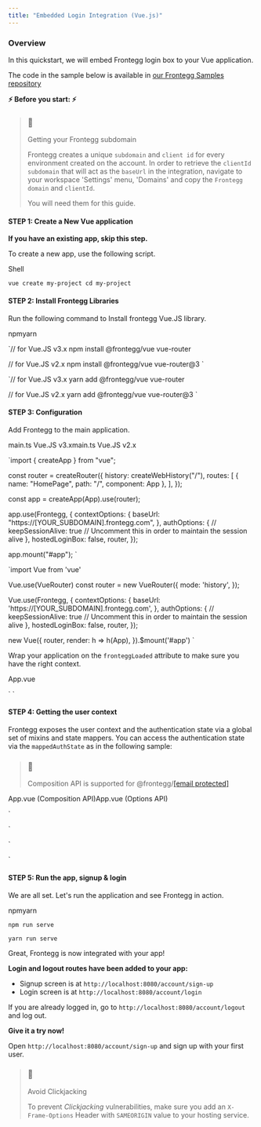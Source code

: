 ```yaml
---
title: "Embedded Login Integration (Vue.js)"
---
```


### Overview

In this quickstart, we will embed Frontegg login box to your Vue application.

  
The code in the sample below is available in [our Frontegg Samples repository](https://github.com/frontegg-samples/vue-embedded-login-box) 

  
**⚡ Before you start: ⚡** 

> ### 📘
> 
> Getting your Frontegg subdomain
> 
> Frontegg creates a unique `subdomain` and `client id` for every environment created on the account. In order to retrieve the `clientId` `subdomain` that will act as the `baseUrl` in the integration, navigate to your workspace 'Settings' menu, 'Domains' and copy the `Frontegg domain` and `clientId`. 
> 
> You will need them for this guide.

#### STEP 1: Create a New Vue application

**If you have an existing app, skip this step.**

To create a new app, use the following script.

Shell

`vue create my-project
cd my-project
`

  
#### STEP 2: Install Frontegg Libraries

Run the following command to Install frontegg Vue.JS library.  
  
npmyarn

`// for Vue.JS v3.x
npm install @frontegg/vue vue-router

// for Vue.JS v2.x
npm install @frontegg/vue vue-router@3
`

`// for Vue.JS v3.x
yarn add @frontegg/vue vue-router

// for Vue.JS v2.x
yarn add @frontegg/vue vue-router@3
`

  
#### STEP 3: Configuration

Add Frontegg to the main application.

  
main.ts Vue.JS v3.xmain.ts Vue.JS v2.x

`import { createApp } from "vue";

const router = createRouter({
  history: createWebHistory("/"),
  routes: [
    { name: "HomePage", path: "/", component: App },
  ],
});

const app = createApp(App).use(router);

app.use(Frontegg, {
  contextOptions: {
    baseUrl: "https://[YOUR_SUBDOMAIN].frontegg.com",
  },
   authOptions: {
    // keepSessionAlive: true // Uncomment this in order to maintain the session alive
  },
  hostedLoginBox: false,
  router,
});

app.mount("#app");
`

`import Vue from 'vue'

Vue.use(VueRouter)
const router = new VueRouter({
  mode: 'history',
});

Vue.use(Frontegg, {
  contextOptions: {
    baseUrl: 'https://[YOUR_SUBDOMAIN].frontegg.com',
  },
   authOptions: {
  // keepSessionAlive: true // Uncomment this in order to maintain the session alive
  },
  hostedLoginBox: false,
  router,
});

new Vue({
  router,
  render: h => h(App),
}).$mount('#app')
`

  
Wrap your application on the `fronteggLoaded` attribute to make sure you have the right context.  
  
App.vue

`<template>
  <div id="app" v-if="fronteggLoaded">
    <img alt="Vue logo" src="./assets/logo.png" />
  </div>
</template>
`

  
#### STEP 4: Getting the user context

Frontegg exposes the user context and the authentication state via a global set of mixins and state mappers. You can access the authentication state via the `mappedAuthState` as in the following sample:  
  
> ### 📘
> 
> Composition API is supported for @frontegg/[\[email protected\]](/cdn-cgi/l/email-protection#0573706045372b352b3436)

App.vue (Composition API)App.vue (Options API)

`<template>
  <div id="app" v-if="fronteggLoaded">
    <div v-if="authState.user">
      <span>Logged in as: {{ authState.user.name }}</span>
    </div>
    <div>
      <button v-if="authState.user" v-on:click="logout">Logout</button>
      <button v-if="authState.user" v-on:click="showAccessToken">
        What is my access token?
      </button>
      <button v-if="!authState.user" v-on:click="goToLogin">Login</button>
    </div>
  </div>
</template>

<script>
  useFrontegg,
  useFronteggAuthGuard
} from "@frontegg/vue";

  setup() {
    useFronteggAuthGuard(); // auto redirects the user to login / application
    
    const router = useRouter();

    const { fronteggLoaded, authState } = useFrontegg();

    const goToLogin = () => {
      router.push("/account/login");
    };
    const logout = () => {
      router.push("/account/logout");
    };
    const showAccessToken = () => {
      alert(authState.user.accessToken);
    };

    return {
      fronteggLoaded,
      authState,
      goToLogin,
      logout,
      showAccessToken,
    };
  },
};
</script>
`

`<template>
  <div id="app" v-if="fronteggLoaded">
    <div v-if="this.authState.user">
      <span>Logged in as: {{this.authState.user.name}}</span>
    </div>
    <div>
      <button v-if="this.authState.user" v-on:click="logout">Logout</button>
      <button v-if="this.authState.user" v-on:click="showAccessToken">What is my access token?</button>
      <button v-if="!this.authState.user" v-on:click="goToLogin">Login</button>
    </div>
  </div>
</template>

<script>
  name: "App",
  methods: {
    goToLogin() {
      this.$router.push('/account/login');
    },
    showAccessToken() {
      alert(this.authState.user.accessToken);
    },
    logout() {
      this.$router.push('/account/logout');
    }
  },
  data() {
    return {
      ...this.mapAuthState(),
    }
  }
};
</script>
`

  
#### STEP 5: Run the app, signup & login

We are all set. Let's run the application and see Frontegg in action.  
  
npmyarn

`npm run serve
`

`yarn run serve
`

  
Great, Frontegg is now integrated with your app!

**Login and logout routes have been added to your app:**

* Signup screen is at `http://localhost:8080/account/sign-up`
* Login screen is at `http://localhost:8080/account/login`

If you are already logged in, go to `http://localhost:8080/account/logout` and log out.

**Give it a try now!** 

Open `http://localhost:8080/account/sign-up` and sign up with your first user.

> ### 🚧
> 
> Avoid Clickjacking
> 
> To prevent _Clickjacking_ vulnerabilities, make sure you add an `X-Frame-Options` Header with `SAMEORIGIN` value to your hosting service.